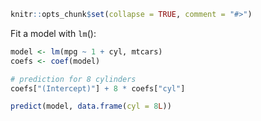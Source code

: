 ```r
knitr::opts_chunk$set(collapse = TRUE, comment = "#>")
```
Fit a model with `lm`():
```r
model <- lm(mpg ~ 1 + cyl, mtcars)
coefs <- coef(model)

# prediction for 8 cylinders
coefs["(Intercept)"] + 8 * coefs["cyl"]

predict(model, data.frame(cyl = 8L))
```
